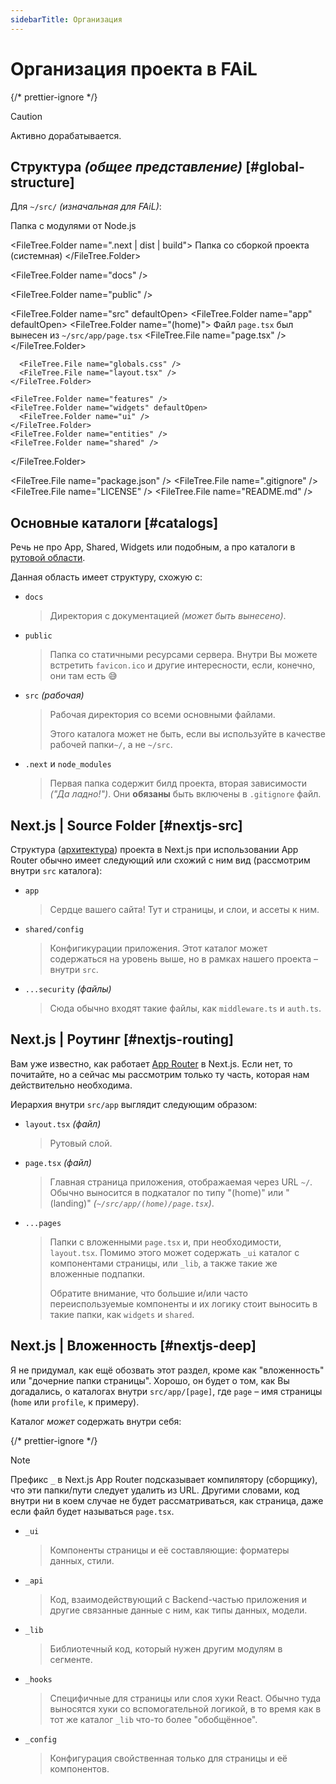 ```yaml
---
sidebarTitle: Организация
---
```



# Организация проекта в FAiL

{/* prettier-ignore */}
> [!CAUTION]
>
> Активно дорабатывается.

## Структура _(общее представление)_ [#global-structure]

Для `~/src/` _(изначальная для FAiL)_:

<FileTree className="w-full">
  <FileTree.Folder name="node_modules">
    Папка с модулями от Node.js
  </FileTree.Folder>

<FileTree.Folder name=".next | dist | build">
  Папка со сборкой проекта (системная)
</FileTree.Folder>

<FileTree.Folder name="docs" />

<FileTree.Folder name="public" />

  <FileTree.Folder name="src" defaultOpen>
    <FileTree.Folder name="app" defaultOpen>
      <FileTree.Folder name="(home)">
        <span>
          Файл <code>page.tsx</code> был вынесен из
           <code>~/src/app/page.tsx</code>
        </span>
        <FileTree.File name="page.tsx" />
      </FileTree.Folder>

      <FileTree.File name="globals.css" />
      <FileTree.File name="layout.tsx" />
    </FileTree.Folder>

    <FileTree.Folder name="features" />
    <FileTree.Folder name="widgets" defaultOpen>
      <FileTree.Folder name="ui" />
    </FileTree.Folder>
    <FileTree.Folder name="entities" />
    <FileTree.Folder name="shared" />

  </FileTree.Folder>

  <FileTree.File name="package.json" />
  <FileTree.File name=".gitignore" />
  <FileTree.File name="LICENSE" />
  <FileTree.File name="README.md" />
</FileTree>

## Основные каталоги [#catalogs]

Речь не про App, Shared, Widgets или подобным, а про каталоги в
[рутовой области](../fail/introduction.mdx#root-zone).

Данная область имеет структуру, схожую с:

- `docs`

  > Директория с документацией _(может быть вынесено)_.

- `public`

  > Папка со статичными ресурсами сервера. Внутри Вы можете встретить
  > `favicon.ico` и другие интересности, если, конечно, они там есть
  > 😅

- `src` _(рабочая)_

  > Рабочая директория со всеми основными файлами.
  >
  > Этого каталога может не быть, если вы используйте в качестве
  > рабочей папки`~/`, а не `~/src`.

- `.next` и `node_modules`

  > Первая папка содержит билд проекта, вторая зависимости _("Да
  > ладно!")_. Они **обязаны** быть включены в `.gitignore` файл.

## Next.js | Source Folder [#nextjs-src]

Структура
([архитектура](https://nextjs.org/docs/app/getting-started/project-structure))
проекта в Next.js при использовании App Router обычно имеет следующий
или схожий с ним вид (рассмотрим внутри `src` каталога):

- `app`

  > Сердце вашего сайта! Тут и страницы, и слои, и ассеты к ним.

- `shared/config`

  > Конфигикурации приложения. Этот каталог может содержаться на
  > уровень выше, но в рамках нашего проекта – внутри `src`.

- `...security` _(файлы)_

  > Сюда обычно входят такие файлы, как `middleware.ts` и `auth.ts`.

## Next.js | Роутинг [#nextjs-routing]

Вам уже известно, как работает
[App Router](https://nextjs.org/docs/app) в Next.js. Если нет, то
почитайте, но а сейчас мы рассмотрим только ту часть, которая нам
действительно необходима.

Иерархия внутри `src/app` выглядит следующим образом:

- `layout.tsx` _(файл)_

  > Рутовый слой.

- `page.tsx` _(файл)_

  > Главная страница приложения, отображаемая через URL `~/`.
  > Обычно выносится в подкаталог по типу "(home)" или "(landing)"
  > _(`~/src/app/(home)/page.tsx`)_.

- `...pages`

  > Папки с вложенными `page.tsx` и, при необходимости, `layout.tsx`.
  > Помимо этого может содержать `_ui` каталог с компонентами
  > страницы, или `_lib`, а также такие же вложенные подпапки.
  >
  > Обратите внимание, что большие и/или часто переиспользуемые
  > компоненты и их логику стоит выносить в такие папки, как
  > `widgets` и `shared`.

## Next.js | Вложенность [#nextjs-deep]

Я не придумал, как ещё обозвать этот раздел, кроме как "вложенность"
или "дочерние папки страницы". Хорошо, он будет о том, как Вы
догадались, о каталогах внутри `src/app/[page]`, где `page` – имя
страницы (`home` или `profile`, к примеру).

Каталог _может_ содержать внутри себя:

{/* prettier-ignore */}
> [!NOTE]
>
> Префикс `_` в Next.js App Router подсказывает компилятору
> (сборщику), что эти папки/пути следует удалить из URL. Другими
> словами, код внутри ни в коем случае не будет рассматриваться, как
> страница, даже если файл будет называться `page.tsx`.

- `_ui`

  > Компоненты страницы и её составляющие: форматеры данных, стили.

- `_api`

  > Код, взаимодействующий с Backend-частью приложения и другие
  > связанные данные с ним, как типы данных, модели.

- `_lib`

  > Библиотечный код, который нужен другим модулям в сегменте.

- `_hooks`

  > Специфичные для страницы или слоя хуки React. Обычно туда
  > выносятся хуки со вспомогательной логикой, в то время как в тот
  > же каталог `_lib` что-то более "обобщённое".

- `_config`

  > Конфигурация свойственная только для страницы и её компонентов.
